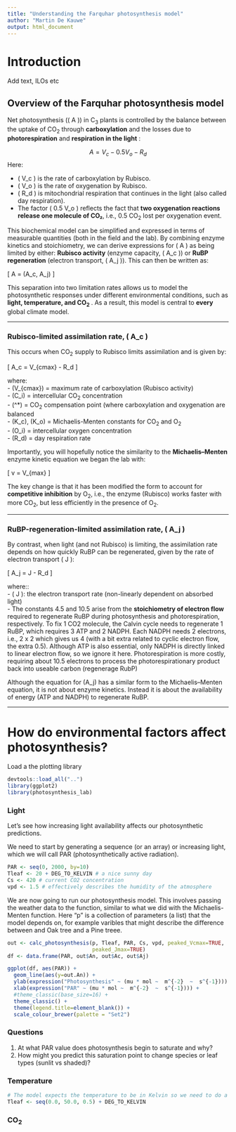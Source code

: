 ```yaml
---
title: "Understanding the Farquhar photosynthesis model"
author: "Martin De Kauwe"
output: html_document
---
```


# Introduction


Add text, ILOs etc


## Overview of the Farquhar photosynthesis model

Net photosynthesis (\( A \)) in C<sub>3</sub> plants is controlled by the 
balance between the uptake of CO<sub>2</sub> through **carboxylation** and the 
losses due to **photorespiration** and **respiration in the light** :

$$
A = V_c - 0.5 V_o - R_d
$$
Here:

- \( V_c \) is the rate of carboxylation by Rubisco.
- \( V_o \) is the rate of oxygenation by Rubisco.
- \( R_d \) is mitochondrial respiration that continues in the light (also called day respiration).
- The factor \( 0.5 V_o \) reflects the fact that 
**two oxygenation reactions release one molecule of CO₂**, i.e., 
0.5 CO<sub>2</sub> lost per oxygenation event.

This biochemical model can be simplified and expressed in terms of measurable 
quantities (both in the field and the lab). By combining enzyme kinetics and stoichiometry, we can derive expressions for \( A \) as being limited by either: **Rubisco activity** (enzyme capacity, \( A_c \)) or **RuBP regeneration** (electron transport, \( A_j \)). This can then be written as:

\[
A = \min(A_c, A_j)
\]

This separation into two limitation rates allows us to model the photosynthetic
responses under different environmental conditions, such as **light, temperature, 
and CO<sub>2</sub> **. As a result, this model is central to **every** global climate model. 

---

### Rubisco-limited assimilation rate, \( A_c \) 

This occurs when CO<sub>2</sub> supply to Rubisco limits assimilation and is given by:

\[
A_c = V_{cmax} \cdot \frac{C_i - \Gamma^*}{C_i + K_c \left(1 + \frac{O_i}{K_o}\right)} - R_d
\]

where:  
- \(V_{cmax}\) = maximum rate of carboxylation (Rubisco activity)  
- \(C_i\) = intercellular CO<sub>2</sub> concentration  
- \(\Gamma^*\) = CO<sub>2</sub> compensation point (where carboxylation and oxygenation are balanced  
- \(K_c\), \(K_o\) = Michaelis-Menten constants for CO<sub>2</sub> and O<sub>2</sub>  
- \(O_i\) = intercellular oxygen concentration  
- \(R_d\) = day respiration rate

Importantly, you will hopefully notice the similarity to the **Michaelis–Menten** 
enzyme kinetic equation we began the lab with:

\[
v = V_{max} \cdot \frac{[S]}{K_m + [S]}
\]

The key change is that it has been modified the form to account for **competitive inhibition** by O<sub>2</sub>, i.e., the enzyme (Rubisco) works faster with more CO<sub>2</sub>, but less efficiently in the presence of O<sub>2</sub>.

---

### RuBP-regeneration-limited assimilation rate, \( A_j \) 

By contrast, when light (and not Rubisco) is limiting, the assimilation rate 
depends on how quickly RuBP can be regenerated, given by the rate of electron 
transport \( J \):

\[
A_j = J \cdot \frac{C_i - \Gamma^*}{4.5 C_i + 10.5 \Gamma^*} - R_d
\]

where::  
- \( J \): the electron transport rate (non-linearly dependent on absorbed 
light)  
- The constants 4.5 and 10.5 arise from the **stoichiometry of electron flow** required to regenerate RuBP during photosynthesis and photorespiration, respectively. To fix 1 CO2 molecule, the Calvin cycle needs to regenerate 1 RuBP, which requires 3 ATP and
2 NADPH. Each NADPH needs 2 electrons, i.e., 2 x 2 which gives us 4 (with a bit 
extra related to cyclic electron flow, the extra 0.5). Although ATP is also essential, only NADPH is directly linked to linear electron flow, so we ignore it here. Photorespiration is more costly, requiring about 10.5 electrons to process the photorespirationary product back into useable carbon (regenerage RubP)

Although the equation for \(A_j\) has a similar form to the Michaelis–Menten equation, it is not about enzyme kinetics. Instead it is about the availability of energy (ATP and NADPH) to regenerate RuBP.

---

# How do environmental factors affect photosynthesis?








Load a the plotting library
```r
devtools::load_all("..")
library(ggplot2)
library(photosynthesis_lab)
```

### Light

Let's see how increasing light availability affects our photosynthetic predictions.

We need to start by generating a sequence (or an array) or increasing light, which we will call PAR (photosynthetically active radiation).
```r
PAR <- seq(0, 2000, by=10) 
Tleaf <- 20 + DEG_TO_KELVIN # a nice sunny day
Cs <- 420 # current CO2 concentration
vpd <- 1.5 # effectively describes the humidity of the atmosphere
```

We are now going to run our photosynthesis model. This involves passing the weather data to the function, similar to what we did with the Michaelis-Menten function. Here "p" is a collection of parameters (a list) that the model depends on, for example varibles that might describe the difference between and Oak tree and a Pine treee.

```r
out <- calc_photosynthesis(p, Tleaf, PAR, Cs, vpd, peaked_Vcmax=TRUE,
                           peaked_Jmax=TRUE)
df <- data.frame(PAR, out$An, out$Ac, out$Aj)

ggplot(df, aes(PAR)) +
  geom_line(aes(y=out.An)) +
  ylab(expression("Photosynthesis" ~ (mu * mol ~  m^{-2}  ~  s^{-1}))) +
  xlab(expression("PAR" ~ (mu * mol ~  m^{-2}  ~  s^{-1}))) +
  #theme_classic(base_size=16) +
  theme_classic() +
  theme(legend.title=element_blank()) +
  scale_colour_brewer(palette = "Set2")
```
### Questions

1. At what PAR value does photosynthesis begin to saturate and why?
2. How might you predict this saturation point to change species or leaf types (sunlit vs shaded)?



### Temperature

```r
# The model expects the temperature to be in Kelvin so we need to do a conversion
Tleaf <- seq(0.0, 50.0, 0.5) + DEG_TO_KELVIN
```


### CO<sub>2</sub>


